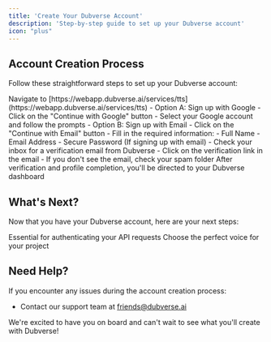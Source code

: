 ```yaml
---
title: 'Create Your Dubverse Account'
description: 'Step-by-step guide to set up your Dubverse account'
icon: "plus"
---
```


## Account Creation Process

Follow these straightforward steps to set up your Dubverse account:

<Steps>
  <Step title="Visit the Dubverse Web App">
    Navigate to [https://webapp.dubverse.ai/services/tts](https://webapp.dubverse.ai/services/tts)
  </Step>
  <Step title="Choose Your Sign-Up Method">
    - Option A: Sign up with Google
      - Click on the "Continue with Google" button
      - Select your Google account and follow the prompts
    - Option B: Sign up with Email
      - Click on the "Continue with Email" button
      - Fill in the required information:
        - Full Name
        - Email Address
        - Secure Password
  </Step>
  <Step title="Verify Your Email">
    (If signing up with email)
    - Check your inbox for a verification email from Dubverse
    - Click on the verification link in the email
    - If you don't see the email, check your spam folder
  </Step>
  <Step title="Access Your Dashboard">
    After verification and profile completion, you'll be directed to your Dubverse dashboard
  </Step>
</Steps>

## What's Next?

Now that you have your Dubverse account, here are your next steps:

<CardGroup cols={2}>
  <Card title="Obtain Your API Key" icon="key" href="/api-key">
    Essential for authenticating your API requests
  </Card>
  <Card title="Speaker Selection Tool" icon="microphone" href="/speakers/overview">
    Choose the perfect voice for your project
  </Card>
</CardGroup>

## Need Help?

If you encounter any issues during the account creation process:

- Contact our support team at friends@dubverse.ai

We're excited to have you on board and can't wait to see what you'll create with Dubverse!
